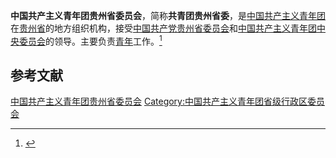 {{Infobox PRCG
|机构名称 = 中国共产主义青年团<br />贵州省委员会
|标志1    = China Youth League logo.svg
|上级机构 = [[中国共产主义青年团中央委员会|中国共产主义青年团中央委员会]]
|机构类型 = [[人民团体|人民团体]]
|行政级别 = 正地厅级
|届数     = 
|任期始   = 
|职位1    = 书　记
|人员1    = [[涂妍|涂　妍]]
|职位2    = 副书记
|人员2    = 
|人数2    =
|职位3    =
|人员3    =
|组织法规 = [[s:中国共产主义青年团章程|中国共产主义青年团章程]]
|中共上级 = [[中国共产党贵州省委员会|中国共产党贵州省委员会]]
|中共本级 = 中国共产党中国共产主义青年团贵州省委员会[[党组|党组]]
|场所1    =
|地址1    =
|邮编1    =
|电话1    =
|网站     =
|网址     =
|时期1    =
|机构1    =
|时期2    =
|机构2    =
}}
'''中国共产主义青年团贵州省委员会'''，简称'''共青团贵州省委'''，是[[中国共产主义青年团|中国共产主义青年团]]在[[贵州省|贵州省]]的地方组织机构，接受[[中国共产党贵州省委员会|中国共产党贵州省委员会]]和[[中国共产主义青年团中央委员会|中国共产主义青年团中央委员会]]的领导。主要负责[[青年|青年]]工作。<ref>{{Cite book|title=贵州百科全书|author=孙淦, 庹文升, 何仁仲主编|publisher=中国大百科全书出版社|year=2005|isbn=9787500074069|location=贵阳|pages=}}</ref>

== 参考文献 ==
{{Reflist}}

{{中华人民共和国各省级行政区|委员会|中国共产主义青年团|仅内地=yes}}

{{Authority control}}
[[Category:中国共产主义青年团贵州省委员会|]]
[[Category:中国共产主义青年团省级行政区委员会|Category:中国共产主义青年团省级行政区委员会]]